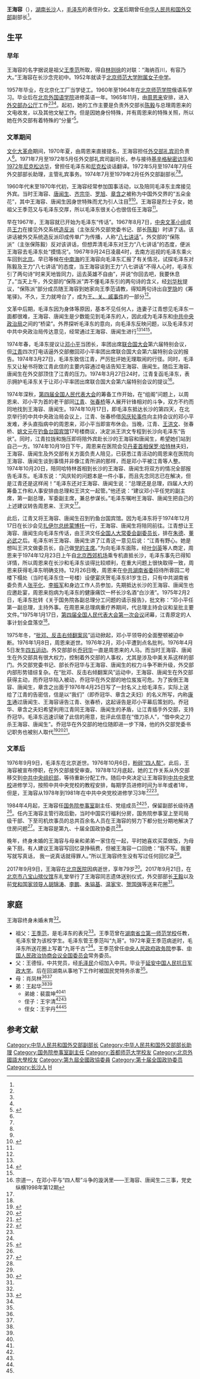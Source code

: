 '''王海容'''（{{bd|1938年|9月25日|2017年|9月9日|catIdx=Wang}}），[[湖南|湖南]][[长沙|长沙]]人，[[毛泽东|毛泽东]]的表侄孙女。[[文革|文革]]后期曾任[[中华人民共和国外交部|中华人民共和国外交部]]副部长<ref name=zgqnw/>。

==生平==
===早年===
王海容的名字据说是祖父[[王季范|王季范]]所取，得自[[林则徐|林则徐]]的对联：“海纳百川，有容乃大。”王海容在长沙念完初中。1952年就读于[[北京师范大学附属女子中学|北京师范大学附属女子中学]]。

1957年毕业，在北京化工厂当学徒工。1960年至1964年在[[北京师范学院|北京师范学院]]俄语系学习。毕业后在[[北京外国语学院|北京外国语学院]]进修英语一年。1965年11月，由[[周恩来|周恩来]]安排，进入[[中华人民共和国外交部办公厅|外交部办公厅]]工作<ref name=shishi/><ref name=zgqnw/><ref name=wangshi/>。起初，她的工作主要是负责外交部长[[陈毅|陈毅]]与总理周恩来的文电收发，以及其他文秘工作。但是因她身份特殊，并有周恩来的特殊关照，所以她在外交部有着特殊的“分量”<ref name=wangshi>{{Cite web  |url =http://www.china.com.cn/book/txt/2007-12/19/content_9398859.htm  |title =外交往事：揭秘毛主席身边的女部长  |author =  |date =2007-12-19  |publisher =中国网  |language =  |accessdate =  |quote =  |archive-date =2008-11-05  |archive-url =https://web.archive.org/web/20081105151007/http://www.china.com.cn/book/txt/2007-12/19/content_9398859.htm  |dead-url =no  }}</ref>。

===文革期间===
[[文化大革命|文化大革命]]期间，1970年夏，由周恩来直接提名，王海容担任[[中华人民共和国外交部礼宾司|外交部礼宾司]]负责人<ref name=wangshi/>。1971年7月至1972年5月任外交部礼宾司副司长，参与接待[[基辛格秘密访华|基辛格秘密访华]]和[[1972年尼克松访华|1972年尼克松访华]]，曾担任毛泽东和[[尼克松|尼克松]]谈话翻译。1972年5月至1974年7月任外交部部长助理，主管礼宾事务。1974年7月至1979年2月任外交部副部长<ref name=shishi/><ref name=zgqnw/>。

1960年代末至1970年代初，王海容经常参加国事活动，以及陪同毛泽东主席接见外宾。当时王海容、[[唐闻生|唐闻生]]、[[齐宗华|齐宗华]]、[[罗旭_(外交部)|罗旭]]、[[章含之|章含之]]被称为中国外交界的“五朵金花”，其中王海容、唐闻生因身世特殊而尤为引人注目<ref name=shishi/><ref name=zgqnw>{{Cite web|url = http://agzy.youth.cn/qsnag/sdxw0/201208/t20120822_2376011.htm|title = 中国外交界的“五朵金花”|author = |date = 2012-08-22|publisher = 中国青年网|language = |accessdate = |quote = |archive-url = https://web.archive.org/web/20170909233145/http://agzy.youth.cn/qsnag/sdxw0/201208/t20120822_2376011.htm|archive-date = 2017-09-09|dead-url = yes}}</ref>。王海容是烈士子女，她祖父王季范又与毛泽东交厚，所以毛泽东很关心也很信任王海容<ref name=zgqnw/>。

早在1967年，王海容就已开始为毛泽东“传话”。1967年8月7日，[[中央文革小组|中央文革小组]]成员[[王力_(政治人物)|王力]]在接见外交系统[[造反派|造反派]]（主张反外交部党委书记、部长[[陈毅|陈毅]]）时讲了话。该讲话被外交系统造反派印成传单广为传播，人称“[[八七讲话|八七讲话]]”。外交部的“保陈派”（主张保陈毅）反对该讲话，但想弄清毛泽东对王力“八七讲话”的态度，便派王海容去毛泽东处“摸情况”。1967年9月24日凌晨4时，去南方巡视的毛泽东乘火车回到[[北京|北京]]。早已等候在[[中南海|中南海]]的王海容向毛泽东汇报了有关情况，试探毛泽东对陈毅及王力“八七讲话”的态度，当王海容谈到王力“八七讲话”不得人心时，毛泽东引了两句诗“时来天地皆同力，运去英雄不自由”，并说“你回去吧，我要休息了。”当天上午，外交部的“保陈派”弄不懂毛泽东引的两句诗的含义，经[[刘华秋|刘华秋]]提议，“保陈派”部分成员随王海容到她家向王季范请教，得知两句诗出自[[罗隐|罗隐]]的《筹笔驿》。不久，王力就垮台了，成为[[王、关、戚事件|王、关、戚事件]]的一部分<ref name=zgqnw/>。

文革中后期，毛泽东因为身体等原因，基本不见任何人，连妻子江青想见毛泽东一面都很难，王海容、唐闻生是少数能见到毛泽东的人，因此成为毛泽东和[[中共中央政治局|中共中央政治局]]之间的“桥梁”。外界探听毛泽东的意向，向毛泽东反映问题，以及毛泽东对中共中央政治局传达意见，经常通过王海容、唐闻生进行<ref name=zgqnw/><ref>{{Cite web  |url =http://book.people.com.cn/GB/69399/107423/145702/8778599.html  |title =王海容、唐闻生成为特殊的“桥梁”  |author =叶永烈  |date =2009-02-10  |publisher =人民网  |language =  |accessdate =  |quote =  |archive-date =2009-07-08  |archive-url =https://web.archive.org/web/20090708140628/http://book.people.com.cn/GB/69399/107423/145702/8778599.html  |dead-url =no  }}</ref><ref name=tkp/>。

1974年春，毛泽东提议让[[邓小平|邓小平]]当团长，率团出席[[联合国大会|联合国大会]]第六届特别会议，但[[江青|江青]]四次打电话逼外交部撤回邓小平率团出席联合国大会第六届特别会议的报告。1974年3月27日，毛泽东致信江青，严厉批评她无理取闹的行径。同时，毛泽东又让秘书将致江青此信的主要内容通过电话告知王海容、唐闻生。随后王海容、唐闻生在外交部顶住了江青的压力。1974年3月27日24时，江青复函毛泽东，表示拥护毛泽东关于让邓小平率团出席联合国大会第六届特别会议的提议<ref name=zong>宗道一，在邓小平与“四人帮”斗争的漩涡里——王海容、唐闻生二三事，党史纵横1998年第12期</ref>。

1974年深秋，[[第四届全国人民代表大会|第四届全国人民代表大会]]的筹备工作开始，在“组阁”问题上，以周恩来、邓小平为首的老干部同[[江青|江青]]、[[张春桥|张春桥]]等人展开针锋相对的斗争，双方不约而同地找到王海容、唐闻生。1974年10月17日，即毛泽东抵达长沙的第四天，在北京举行的中共中央政治局会议上，江青、张春桥借[[风庆轮事件|风庆轮事件]]向主持会议的邓小平发难，矛头直指病中的周恩来，邓小平当即宣布休会。当晚，江青、[[王洪文|王洪文]]、张春桥、[[姚文元|姚文元]]在[[钓鱼台国宾馆|钓鱼台国宾馆]]17号楼商议，决定派王洪文专程到长沙向毛泽东“告状”。同时，江青拉拢和施压即将陪外宾赴长沙的王海容和唐闻生，希望她们站到自己一方。1974年10月19日下午，周恩来在医院会见[[丹麦首相|丹麦首相]][[保罗·哈特林|保罗·哈特林]]夫妇，王海容、唐闻生及外交部有关方面负责人陪见，已获悉江青活动的周恩来在医院向王海容、唐闻生谈到事情并非像江青所讲的那样，而是邓小平被江青等人整。1974年10月20日，陪同哈特林首相到长沙的王海容、唐闻生将双方的情况全部报告毛泽东。毛泽东说：“风庆轮的问题本是一件小事，而且先念同志已在解决，但是江青还是这样闹！”毛泽东还对王海容、唐闻生说：“总理还是总理，四届人大的筹备工作和人事安排由总理和王洪文一起管。”他还说：“建议邓小平任党的副主席，第一副总理，军委副主席，兼总参谋长。”毛泽东嘱咐王海容、唐闻生把自己的上述建议转告周恩来、王洪文<ref name=zong/>。

此后，江青又将王海容、唐闻生召到钓鱼台国宾馆。因为毛泽东将于1974年12月17日在长沙会见[[刚果民主共和国总统|扎伊尔总统]][[蒙博托|蒙博托]]一行，王海容、唐闻生将陪同前往。江青想让王海容、唐闻生向毛泽东传话，由王洪文任[[全国人大常委会副委员长|全国人大常委会副委员长]]，排在[[朱德|朱德]]、[[董必武|董必武]]之后。毛泽东听王海容、唐闻生讲了江青这一意见后说：“江青有野心。她是想叫王洪文做委员长，自己做[[中共中央主席|党的主席]]。”为向毛泽东面陈，经[[叶剑英|叶剑英]]等人商定，周恩来于1974年12月23日上午自[[北京西郊机场|北京西郊机场]]乘专机直抵长沙，毛泽东事先已得知详情，所以周恩来在长沙和毛泽东谈得比较顺利，在重大问题上很快取得一致，周恩来获得毛泽东明确支持。12月26日晚，周恩来在[[中共湖南省委|中共湖南省委]]招待所蓉园二号楼下榻处（当时毛泽东住一号楼）设便宴庆贺毛泽东81岁生日，只有中共湖南省委负责人[[张平化|张平化]]、[[李振军|李振军]]和身边工作人员参加，先期抵达长沙的王海容、唐闻生也应邀赴宴，周恩来抱病为毛泽东的健康痛饮一杯长沙名酒“白沙液”。1975年2月2日，毛泽东批转《关于国务院各副总理分工问题的请示报告》，批文称：“邓小平任第一副总理，主持外事。在周恩来总理病重疗养期间，代总理主持会议和呈批主要文件。”1975年1月17日，[[第四届全国人民代表大会第一次会议|第四届全国人民代表大会第一次会议]]闭幕，江青原定的人事计划全盘落空<ref name=zong/>。

1975年冬，“[[批邓、反击右倾翻案风|批邓、反击右倾翻案风]]”运动掀起，邓小平领导的全面整顿被迫中断。1976年1月8日，周恩来逝世。1976年2月，邓小平遭到点名批判。1976年4月5日发生[[四五运动|四五运动]]。外交部部长[[乔冠华|乔冠华]]一直是周恩来的人马。而当时王海容、唐闻生在外交部具有很大权力，控制着外交部的人事权，尤其是涉及中美关系这样的部门。外交部党委书记、部长乔冠华与王海容、唐闻生的权力斗争不断升级，外交部内部形势错综复杂。在“批邓、反击右倾翻案风”运动中，王海容、唐闻生在外交部获得主动，而乔冠华陷入被动，乔冠华在外交部的地位岌岌可危。为了扳倒王海容、唐闻生，章含之出面于1976年4月25日写了一封名义上给毛泽东，实际上送给了江青的告密信，信是以“我们”（即乔冠华、章含之夫妇）的名义所写，内称[[康生|康生]]通过唐闻生、王海容诬告江青、张春桥，这起诬告是邓小平幕后策划的。乔冠华、章含之夫妇希望利用江青同王海容、唐闻生的矛盾，让江青插手外交部，支持乔冠华。毛泽东迅速识破了此信的用意，批评此信意在“借刀杀人”，“借中央之刀杀王海容、唐闻生”。乔冠华在外交部的地位随即进一步下降，他的外交部党委书记职务也被别人取代<ref>{{Cite web |url = http://news.ifeng.com/history/zhongguoxiandaishi/detail_2012_06/26/15561623_0.shtml |title = 共和国红镜头 |author = 顾保孜 |date = 2006年 |publisher = 中共党史出版社 |language =  |accessdate =  |quote =  |archive-date = 2017-09-09 |archive-url = https://web.archive.org/web/20170909235742/http://news.ifeng.com/history/zhongguoxiandaishi/detail_2012_06/26/15561623_0.shtml |dead-url = no }}</ref><ref name=zhhz>{{Cite web  |url =http://cpc.people.com.cn/GB/85037/8364881.html  |title =章含之与影响她一生的中国三个风云人物  |author =  |date =  |publisher =中国共产党新闻网  |language =  |accessdate =2017-09-10  |quote =  |archive-date =2018-09-30  |archive-url =https://web.archive.org/web/20180930145016/http://cpc.people.com.cn/GB/85037/8364881.html  |dead-url =no  }}</ref><ref>{{Cite web  |url =http://history.people.com.cn/n/2013/0320/c198865-20848506.html  |title =揭秘乔冠华的告密信：惹得江青疯狂叫嚣  |author =章立凡  |date =2013-03-20  |publisher =人民网  |language =  |accessdate =  |quote =  |archive-date =2017-07-05  |archive-url =https://web.archive.org/web/20170705050353/http://history.people.com.cn/n/2013/0320/c198865-20848506.html  |dead-url =no  }}</ref>。
===文革后===
1976年9月9日，毛泽东在北京逝世。1976年10月6日，[[粉碎四人帮|粉碎“四人帮”]]。此后，王海容被宣布停职，在外交部接受审查。1978年12月底起，她的工作关系从外交部移交到[[中共中央组织部|中共中央组织部]]，等待重新分配工作。随后中央决定让王海容到[[中共中央党校|中共中央党校]]进修学习，按照中共中央党校的教程安排，每期学员进修时间为半年或者1年，但是，王海容从1978年到1981年在中共中央党校进修学习3年<ref name=tkp>{{Cite web |url = http://news.takungpao.com/history/story/2013-03/1485247.html |title = 文革红人现状：王海容远离政治 |author =  |date = 2013-03-12 |publisher = 大公网 |language =  |accessdate =  |quote =  |archive-date = 2016-09-10 |archive-url = https://web.archive.org/web/20160910170707/http://news.takungpao.com/history/story/2013-03/1485247.html |dead-url = no }}</ref><ref name=wangshi/>。 

1984年4月起，王海容任[[国务院参事室|国务院参事室]]副主任、党组成员<ref name=shishi/><ref name=huaquan>{{Cite web  |url =http://news.ifeng.com/a/20170921/52104238_0.shtml  |title =这位女部长去世，胡锦涛等人送花圈  |author =  |date =2017-09-21  |publisher =凤凰网  |language =  |accessdate =  |quote =  |archive-date =2017-09-21  |archive-url =https://web.archive.org/web/20170921095525/http://news.ifeng.com/a/20170921/52104238_0.shtml  |dead-url =no  }}</ref>，保留副部长级待遇<ref name=tkp/>。任内王海容主管行政后勤，当时中国实行福利分房，国务院参事室上至司局级干部、下至司机炊事员的总共百余名人员在王海容的努力下都分批分期地解决了住房问题<ref name=zhuiyi>{{Cite web |url = http://www.thepaper.cn/newsDetail_forward_1791297 |title = 追忆王海容：毛泽东身边的传奇女性，36岁任外交部副部长 |author =  |date = 2017-09-11 |publisher = 澎湃新闻 |language =  |accessdate =  |quote =  |archive-date = 2017-09-11 |archive-url = https://web.archive.org/web/20170911205942/http://www.thepaper.cn/newsDetail_forward_1791297 |dead-url = no }}</ref>。王海容是第九、十届全国政协委员<ref name=huaquan/>。

晚年，终身未婚的王海容与母亲和弟弟一家住在一起，平时她喜欢买菜做饭，为母亲下厨。有人建议王海容写回忆录挣稿费，但被王海容一口回绝：“我不写。我要写就写真话， 我一说真话就得罪人。”所以王海容终生没有写过任何回忆录<ref name=zhuiyi/>。

2017年9月9日，王海容在[[北京医院|北京医院]]因病逝世，享年79岁<ref name=shishi>{{Cite web  |url =http://news.ifeng.com/a/20170909/51935548_0.shtml  |title =女外交家王海容离世 曾参与基辛格秘密访华  |author =  |date =2017-09-09  |publisher =凤凰网  |language =  |accessdate =  |quote =  |archive-date =2017-09-09  |archive-url =https://web.archive.org/web/20170909234404/http://news.ifeng.com/a/20170909/51935548_0.shtml  |dead-url =no  }}</ref>。2017年9月21日，在[[北京市八宝山殡仪馆|北京市八宝山殡仪馆]]东礼堂举行了王海容同志遗体送别仪式，外交部部长[[王毅|王毅]]以及前[[党和国家领导人|党和国家领导人]][[胡锦涛|胡锦涛]]、[[李鹏|李鹏]]、[[朱镕基|朱镕基]]、[[温家宝|温家宝]]、[[贺国强|贺国强]]等送来花圈<ref name=huaquan/>。

==家庭==
王海容终身未婚未育<ref name=tkp/>。

*祖父：[[王季范|王季范]]，是毛泽东的表兄<ref>{{cite journal|author=杨昊成|title=毛泽东图像的修改|journal=[[炎黄春秋|炎黄春秋]]|issue=12|url=http://www.yhcqw.com/html/cqb/2012/126/121261725477CI318975AF19IE84B2K3EJ0.html|accessdate=|date=2012年12月|archive-url=https://web.archive.org/web/20130601122251/http://www.yhcqw.com/html/cqb/2012/126/121261725477CI318975AF19IE84B2K3EJ0.html|archive-date=2013-06-01|dead-url=yes}}</ref>。王季范曾在[[湖南省立第一师范学校|湖南省立第一师范学校]]任教，毛泽东曾为该校学生。毛泽东管王季范叫“九哥”。1972年夏王季范病逝时，毛泽东所送花圈上写着“九哥千古”<ref name=shishi/>。王季范曾任[[中央人民政府政务院|中央人民政府政务院]]参事、[[中国人民政治协商会议全国委员会|中国人民政治协商会议全国委员会]]常务委员。
*父：王德恒，中共党员，经[[毛泽民|毛泽民]]介绍加入中共。毕业于[[延安|延安]][[中国人民抗日军政大学|中国人民抗日军政大学]]。后在回湖南从事地下工作时被国民党特务杀害<ref name=shishi/>。
*母：肖凤林<ref name=tkp/><ref name=wangshi/>
*弟：王起华<ref name=tkp/><ref name=wangshi/>
**弟媳：裴震坤<ref name=tkp/><ref name=wangshi/>
**侄子：王宇清<ref name=tkp/><ref name=wangshi/>
**侄女：王宇丹<ref name=tkp/><ref name=wangshi/>

==参考文献==
{{Reflist}}

{{文革时期中国外交}}

{{DEFAULTSORT:Wang王}}
[[Category:中华人民共和国外交部副部长|Category:中华人民共和国外交部副部长]]
[[Category:中华人民共和国外交部部长助理|Category:中华人民共和国外交部部长助理]]
[[Category:国务院参事室副主任|Category:国务院参事室副主任]]
[[Category:首都师范大学校友|Category:首都师范大学校友]]
[[Category:北京外國語大學校友|Category:北京外國語大學校友]]
[[Category:第九屆全國政協委員|Category:第九屆全國政協委員]]
[[Category:第十届全国政协委员|Category:第十届全国政协委员]]
[[Category:长沙人|Category:长沙人]]
[[Category:王姓|H]]